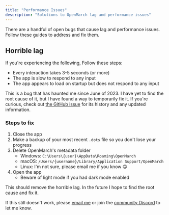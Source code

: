 ```yaml
---
title: "Performance Issues"
description: "Solutions to OpenMarch lag and performance issues"
---
```



There are a handful of open bugs that cause lag and performance issues.
Follow these guides to address and fix them.

## Horrible lag

If you're experiencing the following, Follow these steps:

- Every interaction takes 3-5 seconds (or more)
- The app is slow to respond to any input
- The app appears to load on startup but does not respond to any input

This is a bug that has haunted me since June of 2023.
I have yet to find the root cause of it, but I have found a way to temporarily fix it.
If you're curious, check out [the GitHub issue](https://github.com/OpenMarch/OpenMarch/issues/174) for its history and any updated information.

### Steps to fix

<Steps>

1. Close the app
1. Make a backup of your most recent `.dots` file so you don't lose your progress
1. Delete OpenMarch's metadata folder
   - Windows: `C:\Users\{user}\AppData\Roaming\OpenMarch`
   - macOS: `/Users/{username}/Library/Application Support/OpenMarch`
   - Linux: I'm not sure, please email me if you know 🙃
1. Open the app
   - Beware of light mode if you had dark mode enabled

</Steps>

This should remove the horrible lag.
In the future I hope to find the root cause and fix it.

If this still doesn't work, please [email me](mailto:alexdumo@openmarch.com) or join the [community Discord](https://discord.gg/eTsQ98uZzq) to let me know.
